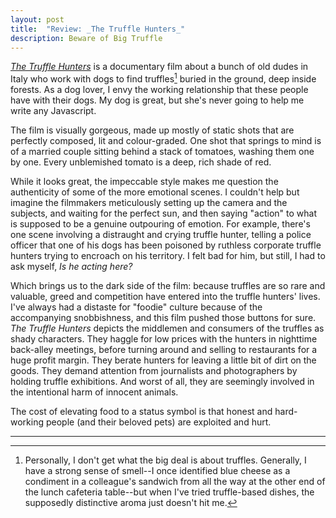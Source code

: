 ---
layout: post
title:  "Review: _The Truffle Hunters_"
description: Beware of Big Truffle
---

[_The Truffle Hunters_](https://www.imdb.com/title/tt11394318/) is a documentary film about a bunch of old dudes in Italy who work with dogs to find truffles[^1] buried in the ground, deep inside forests. As a dog lover, I envy the working relationship that these people have with their dogs. My dog is great, but she's never going to help me write any Javascript.

The film is visually gorgeous, made up mostly of static shots that are perfectly composed, lit and colour-graded. One shot that springs to mind is of a married couple sitting behind a stack of tomatoes, washing them one by one. Every unblemished tomato is a deep, rich shade of red.

While it looks great, the impeccable style makes me question the authenticity of some of the more emotional scenes. I couldn't help but imagine the filmmakers meticulously setting up the camera and the subjects, and waiting for the perfect sun, and then saying "action" to what is supposed to be a genuine outpouring of emotion. For example, there's one scene involving a distraught and crying truffle hunter, telling a police officer that one of his dogs has been poisoned by ruthless corporate truffle hunters trying to encroach on his territory. I felt bad for him, but still, I had to ask myself, _Is he acting here?_

Which brings us to the dark side of the film: because truffles are so rare and valuable, greed and competition have entered into the truffle hunters' lives. I've always had a distaste for "foodie" culture because of the accompanying snobbishness, and this film pushed those buttons for sure. _The Truffle Hunters_ depicts the middlemen and consumers of the truffles as shady characters. They haggle for low prices with the hunters in nighttime back-alley meetings, before turning around and selling to restaurants for a huge profit margin. They berate hunters for leaving a little bit of dirt on the goods. They demand attention from journalists and photographers by holding truffle exhibitions. And worst of all, they are seemingly involved in the intentional harm of innocent animals.

The cost of elevating food to a status symbol is that honest and hard-working people (and their beloved pets) are exploited and hurt.

---


[^1]: Personally, I don't get what the big deal is about truffles. Generally, I have a strong sense of smell--I once identified blue cheese as a condiment in a colleague's sandwich from all the way at the other end of the lunch cafeteria table--but when I've tried truffle-based dishes, the supposedly distinctive aroma just doesn't hit me.